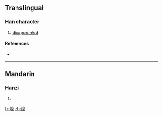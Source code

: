 {{also|燷}}
==Translingual==

===Han character===
{{Han char|rn=86|rad=火|as=13|sn=17|four=|canj=火卜田木 (FYWD)}}

# [[disappointed]]

====References====
* {{Han ref|kx=0684.250|dkj=19463|hdz=32241.120|uh=71E3|ud=29155}}

----

==Mandarin==

===Hanzi===
{{cmn-hanzi|pin=[[lán]] ([[lan2]])|wg=lan<sup>2</sup>}}

# {{defn|Mandarin}}

[[fr:燣]]
[[zh:燣]]